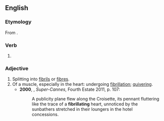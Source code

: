 ==English==

===Etymology===
From {{suffix|en|fibrillate|ing}}.

===Verb===
{{head|en|present participle}}

# {{present participle of|fibrillate|lang=en|nocat=1}}

===Adjective===
{{en-adj}}

# Splitting into [[fibril]]s or [[fibre]]s.
# Of a muscle, especially in the heart: undergoing [[fibrillation]]; [[quivering]].
#* '''2000''', {{w|JG Ballard}}, ''Super-Cannes'', Fourth Estate 2011, p. 107:
#*: A publicity plane flew along the Croisette, its pennant fluttering like the trace of a '''fibrillating''' heart, unnoticed by the sunbathers stretched in their loungers in the hotel concessions.